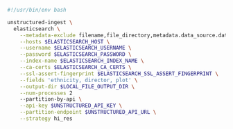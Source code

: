 ```bash CLI
#!/usr/bin/env bash

unstructured-ingest \
  elasticsearch \
    --metadata-exclude filename,file_directory,metadata.data_source.date_processed \
    --hosts $ELASTICSEARCH_HOST \
    --username $ELASTICSEARCH_USERNAME \
    --password $ELASTICSEARCH_PASSWORD \
    --index-name $ELASTICSEARCH_INDEX_NAME \
    --ca-certs $ELASTICSEARCH_CA_CERTS \
    --ssl-assert-fingerprint $ELASTICSEARCH_SSL_ASSERT_FINGERPRINT \
    --fields 'ethnicity, director, plot' \
    --output-dir $LOCAL_FILE_OUTPUT_DIR \
    --num-processes 2
    --partition-by-api \
    --api-key $UNSTRUCTURED_API_KEY \
    --partition-endpoint $UNSTRUCTURED_API_URL \
    --strategy hi_res
```

